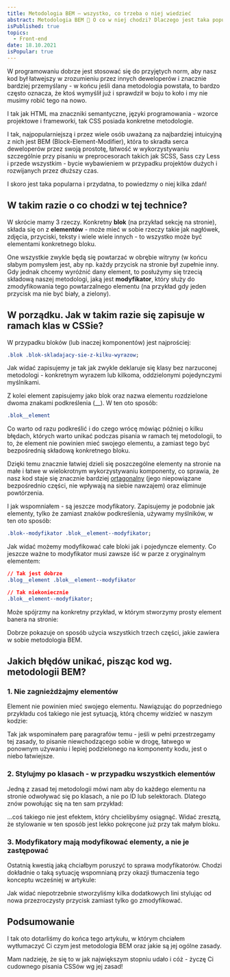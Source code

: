 ```yaml
---
title: Metodologia BEM – wszystko, co trzeba o niej wiedzieć
abstract: Metodologia BEM 🤔 O co w niej chodzi? Dlaczego jest taka popularna? Jak z niej korzystać? Jakich błędów nie popełniać? O tym jest ten wpis!
isPublished: true
topics:
  - Front-end
date: 18.10.2021
isPopular: true
---
```


W programowaniu dobrze jest stosować się do przyjętych norm, aby nasz kod był łatwejszy w zrozumieniu przez innych deweloperów i znacznie bardziej przemyślany - w końcu jeśli dana metodologia powstała, to bardzo często oznacza, że ktoś wymyślił już i sprawdził w boju to koło i my nie musimy robić tego na nowo.

I tak jak HTML ma znaczniki semantyczne, języki programowania - wzorce projektowe i frameworki, tak CSS posiada konkretne metodologie.

I tak, najpopularniejszą i przez wiele osób uważaną za najbardziej intuicyjną z nich jest BEM (Block-Element-Modifier), która to skradła serca deweloperów przez swoją prostotę, łatwość w wykorzystywaniu szczególnie przy pisaniu w preprocesorach takich jak SCSS, Sass czy Less i przede wszystkim - bycie wybawieniem w przypadku projektów dużych i rozwijanych przez dłuższy czas.

I skoro jest taka popularna i przydatna, to powiedzmy o niej kilka zdań!

## W takim razie o co chodzi w tej technice?

W skrócie mamy 3 rzeczy. Konkretny **blok** (na przykład sekcję na stronie), składa się on z **elementów** - może mieć w sobie rzeczy takie jak nagłówek, zdjęcia, przyciski, teksty i wiele wiele innych - to wszystko może być elementami konkretnego bloku.

One wszystkie zwykle będą się powtarzać w obrębie witryny (w końcu słabym pomysłem jest, aby np. każdy przycisk na stronie był zupełnie inny. Gdy jednak chcemy wyróżnić dany element, to posłużymy się trzecią składową naszej metodologi, jaką jest **modyfikator**, który służy do zmodyfikowania tego powtarzalnego elementu (na przykład gdy jeden przycisk ma nie być biały, a zielony).

## W porządku. Jak w takim razie się zapisuje w ramach klas w CSSie?

W przypadku bloków (lub inaczej komponentów) jest najprościej:

```css
.blok .blok-skladajacy-sie-z-kilku-wyrazow;
```

Jak widać zapisujemy je tak jak zwykle deklaruje się klasy bez narzuconej metodologi - konkretnym wyrazem lub kilkoma, oddzielonymi pojedynczymi myślnikami.

Z kolei element zapisujemy jako blok oraz nazwa elementu rozdzielone dwoma znakami podkreślenia (\_\_). W ten oto sposób:

```css
.blok__element
```

Co warto od razu podkreślić i do czego wrócę mówiąc później o kilku błędach, których warto unikać podczas pisania w ramach tej metodologii, to to, że element nie powinien mieć swojego elementu, a zamiast tego być bezpośrednią składową konkretnego bloku.

Dzięki temu znacznie łatwiej dzieli się poszczególne elementy na stronie na małe i łatwe w wielokrotnym wykorzystywaniu komponenty, co sprawia, że nasz kod staje się znacznie bardziej [ortagonalny](https://pl.wikipedia.org/wiki/Ortogonalno%C5%9B%C4%87) (jego niepowiązane bezpośrednio części, nie wpływają na siebie nawzajem) oraz eliminuje powtórzenia.

I jak wspomniałem - są jeszcze modyfikatory. Zapisujemy je podobnie jak elementy, tylko że zamiast znaków podkreślenia, używamy myślników, w ten oto sposób:

```css
.blok--modyfikator .blok__element--modyfikator;
```

Jak widać możemy modyfikować całe bloki jak i pojedyncze elementy. Co jeszcze ważne to modyfikator musi zawsze iść w parze z oryginalnym elementem:

```css
// Tak jest dobrze
.blog__element .blok__element--modyfikator

// Tak niekoniecznie
.blok__element--modyfikator;
```

Może spójrzmy na konkretny przykład, w którym stworzymy prosty element banera na stronie:


<CodePenIframe id="LBVdxe" title="BEM w praktyce" />

Dobrze pokazuje on sposób użycia wszystkich trzech części, jakie zawiera w sobie metodologia BEM.

## Jakich błędów unikać, pisząc kod wg. metodologii BEM?

### 1. Nie zagnieżdżajmy elementów

Element nie powinien mieć swojego elementu. Nawiązując do poprzedniego przykładu coś takiego nie jest sytuacją, którą chcemy widzieć w naszym kodzie:

<CodePenIframe id="YjXagB" title="Nie zagnieżdżajmy elementów" />

Tak jak wspominałem parę paragrafów temu - jeśli w pełni przestrzegamy tej zasady, to pisanie niewchodzącego sobie w drogę, łatwego w ponownym używaniu i lepiej podzielonego na komponenty kodu, jest o niebo łatwiejsze.

### 2. Stylujmy po klasach - w przypadku wszystkich elementów

Jedną z zasad tej metodologii mówi nam aby do każdego elementu na stronie odwoływać się po klasach, a nie po ID lub selektorach. Dlatego znów powołując się na ten sam przykład:

<CodePenIframe id="ZjGxNy" title="Używajmy klasy dla wszystkich elementów" />

...coś takiego nie jest efektem, który chcielibyśmy osiągnąć. Widać zresztą, że stylowanie w ten sposób jest lekko pokręcone już przy tak małym bloku.

### 3. Modyfikatory mają modyfikować elementy, a nie je zastępować

Ostatnią kwestią jaką chciałbym poruszyć to sprawa modyfikatorów. Chodzi dokładnie o taką sytuację wspomnianą przy okazji tłumaczenia tego konceptu wcześniej w artykule:

<CodePenIframe id="xJGWvz" title="Modyfikatory modyfikują elementy, a nie je zastępują" />

Jak widać niepotrzebnie stworzyliśmy kilka dodatkowych lini stylując od nowa przezroczysty przycisk zamiast tylko go zmodyfikować.

## Podsumowanie

I tak oto dotarliśmy do końca tego artykułu, w którym chciałem wytłumaczyć Ci czym jest metodologia BEM oraz jakie są jej ogólne zasady.

Mam nadzieję, że się to w jak największym stopniu udało i cóż - życzę Ci cudownego pisania CSSów wg jej zasad!

